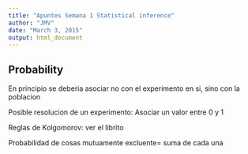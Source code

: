 ```yaml
---
title: "Apuntes Semana 1 Statistical inference"
author: "JMV"
date: "March 3, 2015"
output: html_document
---
```


## Probability

En principio se deberia asociar no con el experimento en si, sino con la poblacion

Posible resolucion de un experimento: Asociar un valor entre 0 y 1 

Reglas de Kolgomorov: ver el librito

Probabilidad de cosas mutuamente excluente= suma de cada una